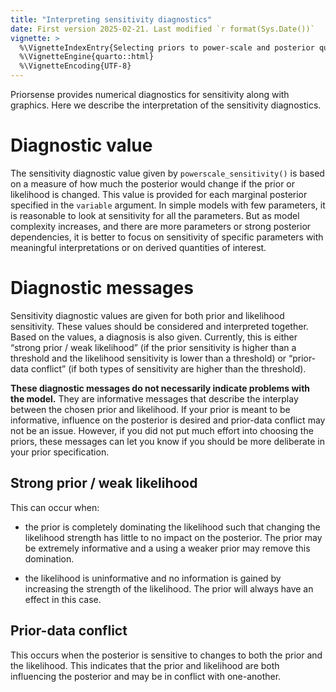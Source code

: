 ```yaml
---
title: "Interpreting sensitivity diagnostics"
date: First version 2025-02-21. Last modified `r format(Sys.Date())`
vignette: >
  %\VignetteIndexEntry{Selecting priors to power-scale and posterior quantities to check}
  %\VignetteEngine{quarto::html}
  %\VignetteEncoding{UTF-8}
---
```


Priorsense provides numerical diagnostics for sensitivity along with
graphics. Here we describe the interpretation of the sensitivity
diagnostics.

# Diagnostic value

The sensitivity diagnostic value given by `powerscale_sensitivity()`
is based on a measure of how much the posterior would change if the
prior or likelihood is changed. This value is provided for each
marginal posterior specified in the `variable` argument. In simple
models with few parameters, it is reasonable to look at sensitivity
for all the parameters. But as model complexity increases, and there
are more parameters or strong posterior dependencies, it is better to
focus on sensitivity of specific parameters with meaningful
interpretations or on derived quantities of interest.

# Diagnostic messages

Sensitivity diagnostic values are given for both prior and likelihood
sensitivity. These values should be considered and interpreted
together. Based on the values, a diagnosis is also given. Currently,
this is either "strong prior / weak likelihood" (if the prior
sensitivity is higher than a threshold and the likelihood sensitivity
is lower than a threshold) or "prior-data conflict" (if both types of
sensitivity are higher than the threshold).

**These diagnostic messages do not necessarily indicate problems with the
model.** They are informative messages that describe the
interplay between the chosen prior and likelihood. If your prior is
meant to be informative, influence on the posterior is desired and
prior-data conflict may not be an issue. However, if you did not put
much effort into choosing the priors, these messages can let you know
if you should be more deliberate in your prior specification.

## Strong prior / weak likelihood

This can occur when:

- the prior is completely dominating the likelihood such that changing
the likelihood strength has little to no impact on the posterior. The
prior may be extremely informative and a using a weaker prior may
remove this domination.

- the likelihood is uninformative and no information is gained by
increasing the strength of the likelihood. The prior will always have
an effect in this case.

## Prior-data conflict

This occurs when the posterior is sensitive to changes to both the
prior and the likelihood. This indicates that the prior and likelihood
are both influencing the posterior and may be in conflict with
one-another.
